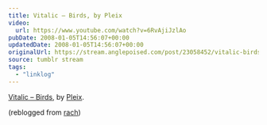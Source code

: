 ```yaml
---
title: Vitalic – Birds, by Pleix
video:
  url: https://www.youtube.com/watch?v=6RvAjiJzlAo
pubDate: 2008-01-05T14:56:07+00:00
updatedDate: 2008-01-05T14:56:07+00:00
originalUrl: https://stream.anglepoised.com/post/23058452/vitalic-birds-by-pleix-reblogged-from-rach
source: tumblr stream
tags:
  - "linklog"
---
```


[Vitalic &#8211; Birds][1], by [Pleix][2].

(reblogged from [rach][3])

[1]: https://www.youtube.com/watch?v=6RvAjiJzlAo
[2]: http://www.pleix.net/
[3]: http://rach.tumblr.com/
